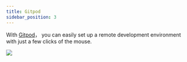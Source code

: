 ```yaml
---
title: Gitpod
sidebar_position: 3
---
```


With [Gitpod](https://gitpod.io/)， you can easily set up a remote development environment with just a few clicks of the mouse.

 ![](https://console.steedos.cn/api/files/images/m59GEDNmorBfDfxPx)
 
